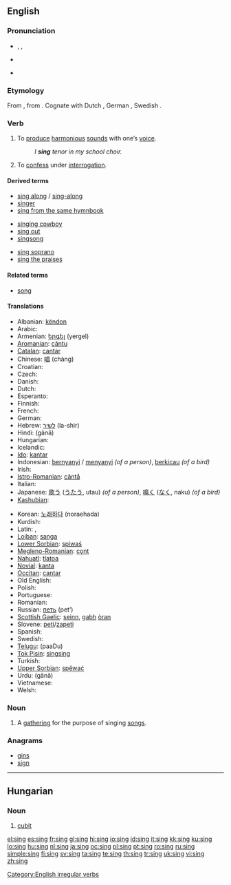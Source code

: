 ==English==

===Pronunciation===
* {{enPR|sĭng}}, {{IPA|/sɪŋ/}}, {{SAMPA|/sIN/}}
* {{audio|en-uk-sing.ogg|Audio (UK)}}
* {{audio|en-us-sing.ogg|Audio (US)}}
*: {{rhymes|ɪŋ}}

===Etymology===
From {{etyl|ang|en}} {{term|singan|lang=ang}}, from {{proto|Germanic|lang=en}}.  Cognate with Dutch {{term|zingen|lang=nl}}, German {{term|singen|lang=de}}, Swedish {{term|sjunga|lang=sv}}.

===Verb===
{{en-verb|sings|singing|sang|sung}}

# To [[produce]] [[harmonious]] [[sound]]s with one’s [[voice]].
#: ''I '''sing''' tenor in my school choir.''
# {{slang}} To [[confess]] under [[interrogation]].

====Derived terms====
{{rel-top3|Terms derived from the verb "sing"}}
* [[sing along]] / [[sing-along]]
* [[singer]]
* [[sing from the same hymnbook]]
{{rel-mid3}}
* [[singing cowboy]]
* [[sing out]]
* [[singsong]]
{{rel-mid3}}
* [[sing soprano]]
* [[sing the praises]]
{{rel-bottom}}

====Related terms====
* [[song]]

====Translations====
{{trans-top|to produce harmonious sounds with one’s voice}}
* Albanian: [[këndon]]
* Arabic: {{Arab|[[غنى]]}} {{IPAchar|(ğániya)}}
* Armenian: [[երգել]] (yergel)
* [[Aromanian]]: [[cãntu]]
* [[Catalan]]: [[cantar]]
* Chinese: [[唱]] (chàng)
* Croatian: {{t+|hr|pjevati}}
* Czech: {{t-|cs|zpívat}}
* Danish: {{t+|da|synge}}
* Dutch: {{t+|nl|zingen}}
* Esperanto: {{t-|eo|kanti|xs=Esperanto}}
* Finnish: {{t+|fi|laulaa}}
* French: {{t+|fr|chanter}}
* German: {{t+|de|singen}}
* Hebrew: [[לשיר]] (la-shir)
* Hindi: {{t-|hi|गाना|sc=Deva|xs=Hindi}} (gānā)
* Hungarian: {{t+|hu|énekel}}
* Icelandic: {{t+|is|syngja}}
* [[Ido]]: [[kantar]]
* Indonesian: [[nyanyi|bernyanyi]] / [[nyanyi|menyanyi]] ''(of a person)'', [[kicau|berkicau]] ''(of a bird)''
* Irish: {{t-|ga|can|xs=Irish}}
* [[Istro-Romanian]]: [[cântå]]
* Italian: {{t+|it|cantare}}
* Japanese: [[歌う]] ([[うたう]], utau) ''(of a person)'', [[鳴く]] ([[なく]], naku) ''(of a bird)''
* [[Kashubian]]: {{t|csb|spiéwac|xs=Kashubian}}
{{trans-mid}}
* Korean: [[노래하다]] (noraehada)
* Kurdish: {{KUchar|[[گۆرانی وتن]]}}
* Latin: {{t-|la|canere}}, {{t-|la|cantare}}
* [[Lojban]]: [[sanga]]
* [[Lower Sorbian]]: [[spiwaś]]
* [[Megleno-Romanian]]: [[cǫnt]]
* [[Nahuatl]]: [[tlatoa]]
* [[Novial]]: [[kanta]]
* [[Occitan]]: [[cantar]]
* Old English: {{t-|ang|singan|xs=Old English}}
* Polish: {{t+|pl|śpiewać}}
* Portuguese: {{t+|pt|cantar}}
* Romanian: {{t+|ro|cânta}}
* Russian: [[петь]] (pet’)
* [[Scottish Gaelic]]: [[seinn]], [[gabh]] [[òran]]
* Slovene: [[peti]]/[[zapeti]]
* Spanish: {{t+|es|cantar}}
* Swedish: {{t+|sv|sjunga}}
* [[Telugu]]: {{t|te|పాడు|sc=Telu}} (paaDu)
* [[Tok Pisin]]: [[singsing]]
* Turkish: {{t+|tr|şarkı söylemek}}
* [[Upper Sorbian]]: [[spěwać]]
* Urdu: {{t+|ur|گانا|sc=ur-Arab|xs=Urdu}} (gānā)
* Vietnamese: {{t+|vi|hát|xs=Vietnamese}}
* Welsh: {{t-|cy|canu|xs=Welsh}}
{{trans-bottom}}

===Noun===
{{en-noun}}

# A [[gathering]] for the purpose of singing [[song]]s.

===Anagrams===
* [[gins]]
* [[sign]]

[[Category:English irregular verbs]]

----

==Hungarian==

===Noun===
{{infl|hu|noun}}

# [[cubit]]

[[el:sing]]
[[es:sing]]
[[fr:sing]]
[[gl:sing]]
[[hi:sing]]
[[io:sing]]
[[id:sing]]
[[it:sing]]
[[kk:sing]]
[[ku:sing]]
[[lo:sing]]
[[hu:sing]]
[[nl:sing]]
[[ja:sing]]
[[oc:sing]]
[[pl:sing]]
[[pt:sing]]
[[ro:sing]]
[[ru:sing]]
[[simple:sing]]
[[fi:sing]]
[[sv:sing]]
[[ta:sing]]
[[te:sing]]
[[th:sing]]
[[tr:sing]]
[[uk:sing]]
[[vi:sing]]
[[zh:sing]]